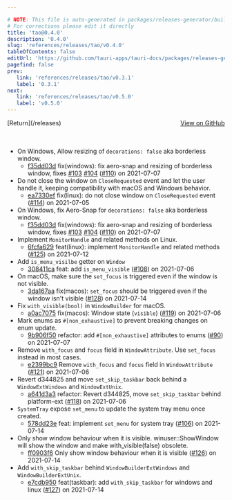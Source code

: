 ```yaml
---

# NOTE: This file is auto-generated in packages/releases-generator/build.ts
# For corrections please edit it directly
title: 'tao@0.4.0'
description: '0.4.0'
slug: 'references/releases/tao/v0.4.0'
tableOfContents: false
editUrl: 'https://github.com/tauri-apps/tauri-docs/packages/releases-generator/build.ts'
pagefind: false
prev:
   link: 'references/releases/tao/v0.3.1'
   label: '0.3.1'
next:
   link: 'references/releases/tao/v0.5.0'
   label: 'v0.5.0'
---
```


			

<ReleaseSidebar slug="references/releases/tao"  packageName="tao" />

<div style="margin-bottom:3rem; display: flex; justify-content: space-between; align-items: center"><span>[Return](/releases)</span><span><a href="https://github.com/tauri-apps/tao/releases/tag/tao-v0.4.0">View on GitHub</a></span></div>

- On Windows, Allow resizing of `decorations: false` aka borderless window.
  - [f35dd03d](https://github.com/tauri-apps/tao/commit/f35dd03dc6f15d51fb348c6b404c195ba2401339) fix(windows): fix aero-snap and resizing of borderless window, fixes [#103](https://github.com/tauri-apps/tao/pull/103) [#104](https://github.com/tauri-apps/tao/pull/104) ([#110](https://github.com/tauri-apps/tao/pull/110)) on 2021-07-07
- Do not close the window on `CloseRequested` event and let the user handle it, keeping compatibility with macOS and Windows behavior.
  - [ea7330ef](https://github.com/tauri-apps/tao/commit/ea7330eff77dba8ab0b5e65d82313a7b15733190) fix(linux): do not close window on `CloseRequested` event ([#114](https://github.com/tauri-apps/tao/pull/114)) on 2021-07-05
- On Windows, fix Aero-Snap for `decorations: false` aka borderless window.
  - [f35dd03d](https://github.com/tauri-apps/tao/commit/f35dd03dc6f15d51fb348c6b404c195ba2401339) fix(windows): fix aero-snap and resizing of borderless window, fixes [#103](https://github.com/tauri-apps/tao/pull/103) [#104](https://github.com/tauri-apps/tao/pull/104) ([#110](https://github.com/tauri-apps/tao/pull/110)) on 2021-07-07
- Implement `MonitorHandle` and related methods on Linux.
  - [6fcfa629](https://github.com/tauri-apps/tao/commit/6fcfa62959800e6205068e74fa8648b5e12c6103) feat(linux): implement `MonitorHandle` and related methods ([#125](https://github.com/tauri-apps/tao/pull/125)) on 2021-07-12
- Add `is_menu_visilbe` getter on `Window`
  - [308411ca](https://github.com/tauri-apps/tao/commit/308411caeacc3b7c701d8d857964248a3411dfaa) feat: add `is_menu_visible` ([#108](https://github.com/tauri-apps/tao/pull/108)) on 2021-07-06
- On macOS, make sure the `set_focus` is triggered even if the window is not visible.
  - [3da167aa](https://github.com/tauri-apps/tao/commit/3da167aad9dad8ec2e3b3af52175a74a5ef07b99) fix(macos): `set_focus` should be triggered even if the window isn&#39;t visible ([#128](https://github.com/tauri-apps/tao/pull/128)) on 2021-07-14
- Fix `with_visible(bool)` in `WindowBuilder` for macOS.
  - [a0ac7075](https://github.com/tauri-apps/tao/commit/a0ac7075bdc5b9e37900c0f38b97a86071ce1dfd) fix(macos): Window state (`visible`) ([#119](https://github.com/tauri-apps/tao/pull/119)) on 2021-07-06
- Mark enums as `#[non_exhaustive]` to prevent breaking changes on enum update.
  - [9b906f50](https://github.com/tauri-apps/tao/commit/9b906f508477f0a67cc3b853909c24fe754b86c9) refactor: add `#[non_exhaustive]` attributes to enums ([#90](https://github.com/tauri-apps/tao/pull/90)) on 2021-07-07
- Remove `with_focus` and `focus` field in `WindowAttribute`. Use `set_focus` instead in most cases.
  - [e2399bc9](https://github.com/tauri-apps/tao/commit/e2399bc92642601d999a2579c0626dfe017a262c) Remove `with_focus` and `focus` field in `WindowAttribute` ([#121](https://github.com/tauri-apps/tao/pull/121)) on 2021-07-06
- Revert d344825 and move `set_skip_taskbar` back behind a `WindowExtWindows` and `WindowExtUnix`.
  - [a641d3a3](https://github.com/tauri-apps/tao/commit/a641d3a317c132661abf08723e4f87fb515e00ed) refactor: Revert d344825, move `set_skip_taskbar` behind platform-ext ([#118](https://github.com/tauri-apps/tao/pull/118)) on 2021-07-06
- `SystemTray` expose `set_menu` to update the system tray menu once created.
  - [578dd23e](https://github.com/tauri-apps/tao/commit/578dd23e02bbc63a2d2362b823730c470c1c029c) feat: implement `set_menu` for system tray ([#106](https://github.com/tauri-apps/tao/pull/106)) on 2021-07-14
- Only show window behaviour when it is visible. winuser::ShowWindow will show the window and make with_visible(false) obsolete.
  - [ff0903f6](https://github.com/tauri-apps/tao/commit/ff0903f62b7e206fd9018a7140f5d2729d4ab8ba) Only show window behaviour when it is visible ([#126](https://github.com/tauri-apps/tao/pull/126)) on 2021-07-14
- Add `with_skip_taskbar` behind `WindowBuilderExtWindows` and `WindowBuilderExtUnix`.
  - [e7cdb950](https://github.com/tauri-apps/tao/commit/e7cdb950c719a0efd93538324ba8773dd2c7abcc) feat(taskbar): add `with_skip_taskbar` for windows and linux ([#127](https://github.com/tauri-apps/tao/pull/127)) on 2021-07-14

